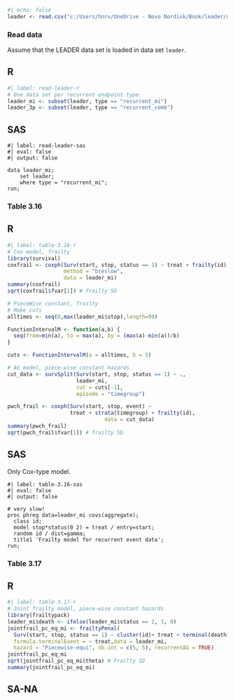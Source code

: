 ```r
#| echo: false
leader <- read.csv("c:/Users/hnrv/OneDrive - Novo Nordisk/Book/leader/data/leader_mi_3p.csv")
```

### Read data

Assume that the LEADER data set is loaded in data set `leader`.

::: {.panel-tabset}

## R

```r
#| label: read-leader-r
# One data set per recurrent endpoint type
leader_mi <- subset(leader, type == "recurrent_mi")
leader_3p <- subset(leader, type == "recurrent_comb")
```

## SAS
```sas
#| label: read-leader-sas
#| eval: false 
#| output: false

data leader_mi; 
	set leader; 
	where type = "recurrent_mi"; 
run; 

```
:::

### Table 3.16

::: {.panel-tabset}
## R
```r
#| label: table-3.16-r
# Cox model, frailty
library(survival)
coxfrail <- coxph(Surv(start, stop, status == 1) ~ treat + frailty(id), 
                  method = "breslow", 
                  data = leader_mi)
summary(coxfrail)
sqrt(coxfrail$fvar[1]) # frailty SD

# PieceWise constant, frailty
# Make cuts 
alltimes <- seq(0,max(leader_mi$stop),length=99)

FunctionIntervalM <- function(a,b) {
  seq(from=min(a), to = max(a), by = (max(a)-min(a))/b)
}

cuts <- FunctionIntervalM(a = alltimes, b = 5)

# AG model, piece-wise constant hazards 
cut_data <- survSplit(Surv(start, stop, status == 1) ~ ., 
                      leader_mi,
                      cut = cuts[-1], 
                      episode = "timegroup")

pwch_frail <- coxph(Surv(start, stop, event) ~ 
                    treat + strata(timegroup) + frailty(id), 
                               data = cut_data)
summary(pwch_frail)
sqrt(pwch_frail$fvar[1]) # frailty SD
```

## SAS

Only Cox-type model.

```sas
#| label: table-3.16-sas
#| eval: false 
#| output: false

# very slow!
proc phreg data=leader_mi covs(aggregate);
  class id;
  model stop*status(0 2) = treat / entry=start; 
  random id / dist=gamma;
  title1 'Frailty model for recurrent event data';
run;
```

:::

### Table 3.17

::: {.panel-tabset}
## R
```r
#| label: table-3.17-r
# Joint frailty model, piece-wise constant hazards
library(frailtypack)
leader_mi$death <- ifelse(leader_mi$status == 2, 1, 0)
jointfrail_pc_eq_mi <- frailtyPenal(
  Surv(start, stop, status == 1) ~ cluster(id)+ treat + terminal(death),
  formula.terminalEvent = ~ treat,data = leader_mi, 
  hazard = "Piecewise-equi", nb.int = c(5, 5), recurrentAG = TRUE)
jointfrail_pc_eq_mi
sqrt(jointfrail_pc_eq_mi$theta) # Frailty SD
summary(jointfrail_pc_eq_mi)
```
## SA-NA

:::